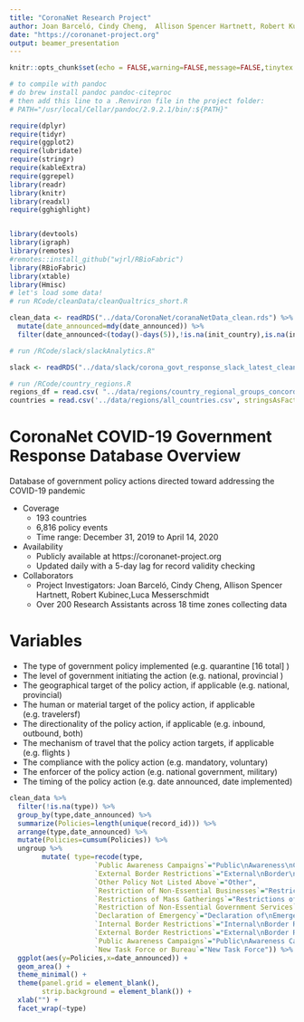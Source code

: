 ```yaml
---
title: "CoronaNet Research Project"
author: Joan Barceló, Cindy Cheng,  Allison Spencer Hartnett, Robert Kubinec,Luca Messerschmidt
date: "https://coronanet-project.org"
output: beamer_presentation
---
```


```r
knitr::opts_chunk$set(echo = FALSE,warning=FALSE,message=FALSE,tinytex.verbose = TRUE)

# to compile with pandoc
# do brew install pandoc pandoc-citeproc
# then add this line to a .Renviron file in the project folder:
# PATH="/usr/local/Cellar/pandoc/2.9.2.1/bin/:${PATH}"

require(dplyr)
require(tidyr)
require(ggplot2)
require(lubridate)
require(stringr)
require(kableExtra)
require(ggrepel)
library(readr)
library(knitr)
library(readxl)
require(gghighlight)


library(devtools)
library(igraph)
library(remotes)
#remotes::install_github("wjrl/RBioFabric")
library(RBioFabric)
library(xtable)
library(Hmisc)
# let's load some data!
# run RCode/cleanData/cleanQualtrics_short.R

clean_data <- readRDS("../data/CoronaNet/coranaNetData_clean.rds") %>% 
  mutate(date_announced=mdy(date_announced)) %>% 
  filter(date_announced<(today()-days(5)),!is.na(init_country),is.na(init_other),is.na(target_other) | target_other=="")

# run /RCode/slack/slackAnalytics.R"

slack <- readRDS("../data/slack/corona_govt_response_slack_latest_clean.rds")

# run /RCode/country_regions.R
regions_df = read.csv( "../data/regions/country_regional_groups_concordance.csv", stringsAsFactors = FALSE)
countries = read.csv('../data/regions/all_countries.csv', stringsAsFactors = FALSE)
```

# CoronaNet COVID-19 Government Response Database Overview 

Database of government policy actions directed toward addressing the COVID-19 pandemic

- Coverage
    + 193 countries
    + 6,816 policy events
    + Time range: December 31, 2019 to April 14, 2020
- Availability
  + Publicly available at https://coronanet-project.org
  + Updated daily with a 5-day lag for record validity checking
- Collaborators
  + Project Investigators: Joan Barceló, Cindy Cheng,  Allison Spencer Hartnett, Robert Kubinec,Luca Messerschmidt
  + Over 200 Research Assistants across 18 time zones collecting data
  
#  Variables 


- The type of government policy implemented (e.g. quarantine [16 total] )
- The level of government initiating the action (e.g. national, provincial )
- The geographical target of the policy action, if applicable (e.g. national, provincial)
- The human or material target of the policy action, if applicable (e.g. travelersf)
- The directionality of the policy action, if applicable (e.g. inbound, outbound, both)
- The mechanism of travel that the policy action targets, if applicable (e.g. flights )
- The compliance with the policy action (e.g. mandatory, voluntary)
- The enforcer of the policy action (e.g. national government, military)
- The timing of the policy action (e.g. date announced, date implemented)


```r

clean_data %>% 
  filter(!is.na(type)) %>% 
  group_by(type,date_announced) %>% 
  summarize(Policies=length(unique(record_id))) %>% 
  arrange(type,date_announced) %>% 
  mutate(Policies=cumsum(Policies)) %>% 
  ungroup %>% 
        mutate( type=recode(type,
                     `Public Awareness Campaigns`="Public\nAwareness\nCampaigns",
                     `External Border Restrictions`="External\nBorder\nRestrictions",
                     `Other Policy Not Listed Above`="Other",
                     `Restriction of Non-Essential Businesses`="Restriction of\nNon-Essential\nBusinesses",
                     `Restrictions of Mass Gatherings`="Restrictions of\nMass Gatherings",
                     `Restriction of Non-Essential Government Services`="Restriction of\nNon-Essential\nGovernment Services",
                     `Declaration of Emergency`="Declaration of\nEmergency",
                     `Internal Border Restrictions`="Internal\nBorder Restrictions",
                     `External Border Restrictions`="External\nBorder Restrictions",
                     `Public Awareness Campaigns`="Public\nAwareness Campaigns",
                     `New Task Force or Bureau`="New Task Force")) %>% 
  ggplot(aes(y=Policies,x=date_announced)) +
  geom_area() +
  theme_minimal() +
  theme(panel.grid = element_blank(),
        strip.background = element_blank()) +
  xlab("") +
  facet_wrap(~type)

```


